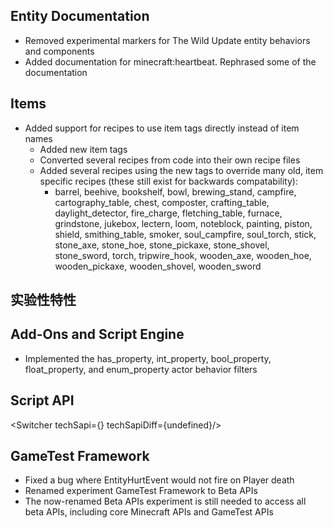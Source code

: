 



## **Entity Documentation**

-   Removed experimental markers for The Wild Update entity behaviors and components
-   Added documentation for minecraft:heartbeat. Rephrased some of the documentation

## **Items**

-   Added support for recipes to use item tags directly instead of item names
    -   Added new item tags
    -   Converted several recipes from code into their own recipe files
    -   Added several recipes using the new tags to override many old, item specific recipes (these still exist for backwards compatability):
        -   barrel, beehive, bookshelf, bowl, brewing\_stand, campfire, cartography\_table, chest, composter, crafting\_table, daylight\_detector, fire\_charge, fletching\_table, furnace, grindstone, jukebox, lectern, loom, noteblock, painting, piston, shield, smithing\_table, smoker, soul\_campfire, soul\_torch, stick, stone\_axe, stone\_hoe, stone\_pickaxe, stone\_shovel, stone\_sword, torch, tripwire\_hook, wooden\_axe, wooden\_hoe, wooden\_pickaxe, wooden\_shovel, wooden\_sword




<h2 className="experimental_divider">实验性特性</h2>




## **Add-Ons and Script Engine**

-   Implemented the has\_property, int\_property, bool\_property, float\_property, and enum\_property actor behavior filters


## **Script API**

<Switcher techSapi={<TechSapiExp/>} techSapiDiff={undefined}/>

## **GameTest Framework**

-   Fixed a bug where EntityHurtEvent would not fire on Player death
-   Renamed experiment GameTest Framework to Beta APIs
-   The now-renamed Beta APIs experiment is still needed to access all beta APIs, including core Minecraft APIs and GameTest APIs